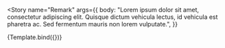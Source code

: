 

<!--👇 The title prop determines where your story goes in the story list -->

<Meta title="@cv/Wrapper" component={Component} />

<!--👇 We create a “template” of how args map to rendering -->


<!-- 👇 The args you need here will depend on your component -->

<Story
  name="Remark"
  args={{
    body: "Lorem ipsum dolor sit amet, consectetur adipiscing elit. Quisque dictum vehicula lectus, id vehicula est pharetra ac. Sed fermentum mauris non lorem vulputate.",
  }}
>
  {Template.bind({})}
</Story>
